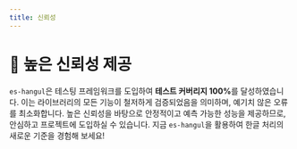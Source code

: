 ```yaml
---
title: 신뢰성
---
```



# 💯 높은 신뢰성 제공

`es-hangul`은 테스팅 프레임워크를 도입하여 <b>테스트 커버리지 100%</b>를 달성하였습니다. 이는 라이브러리의 모든 기능이 철저하게 검증되었음을 의미하며, 예기치 않은 오류를 최소화합니다. 높은 신뢰성을 바탕으로 안정적이고 예측 가능한 성능을 제공하므로, 안심하고 프로젝트에 도입하실 수 있습니다. 지금 `es-hangul`을 활용하여 한글 처리의 새로운 기준을 경험해 보세요!

<br />
<br />

<Reliability locale="ko" />
